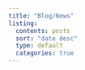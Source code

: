 ```yaml
---
title: "Blog/News"
listing:
  contents: posts
  sort: "date desc"
  type: default
  categories: true
---
```


<br>


